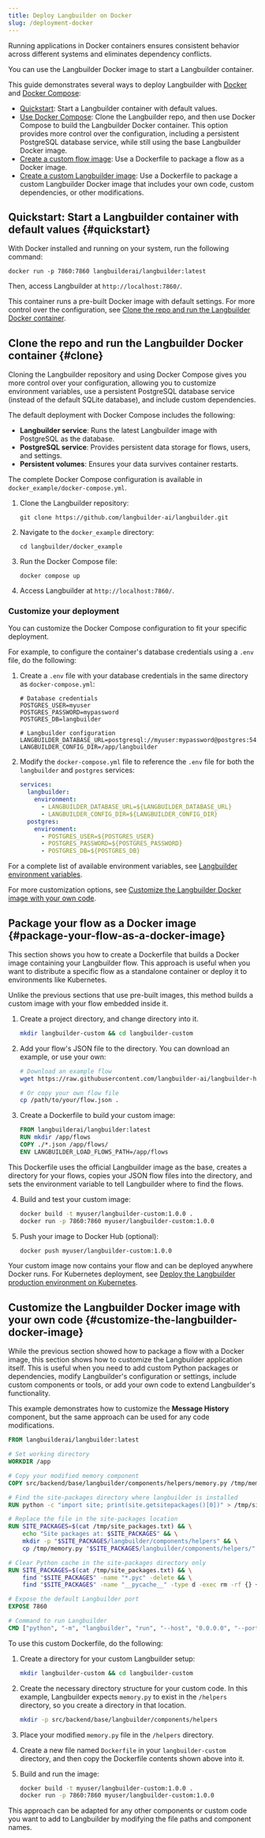 ```yaml
---
title: Deploy Langbuilder on Docker
slug: /deployment-docker
---
```


Running applications in Docker containers ensures consistent behavior across different systems and eliminates dependency conflicts.

You can use the Langbuilder Docker image to start a Langbuilder container.

This guide demonstrates several ways to deploy Langbuilder with [Docker](https://docs.docker.com/) and [Docker Compose](https://docs.docker.com/compose/):

* [Quickstart](#quickstart): Start a Langbuilder container with default values.
* [Use Docker Compose](#clone): Clone the Langbuilder repo, and then use Docker Compose to build the Langbuilder Docker container.
This option provides more control over the configuration, including a persistent PostgreSQL database service, while still using the base Langbuilder Docker image.
* [Create a custom flow image](#package-your-flow-as-a-docker-image): Use a Dockerfile to package a flow as a Docker image.
* [Create a custom Langbuilder image](#customize-the-langbuilder-docker-image): Use a Dockerfile to package a custom Langbuilder Docker image that includes your own code, custom dependencies, or other modifications.

## Quickstart: Start a Langbuilder container with default values {#quickstart}

With Docker installed and running on your system, run the following command:

```shell
docker run -p 7860:7860 langbuilderai/langbuilder:latest
```

Then, access Langbuilder at `http://localhost:7860/`.

This container runs a pre-built Docker image with default settings.
For more control over the configuration, see [Clone the repo and run the Langbuilder Docker container](#clone).

## Clone the repo and run the Langbuilder Docker container {#clone}

Cloning the Langbuilder repository and using Docker Compose gives you more control over your configuration, allowing you to customize environment variables, use a persistent PostgreSQL database service (instead of the default SQLite database), and include custom dependencies.

The default deployment with Docker Compose includes the following:

- **Langbuilder service**: Runs the latest Langbuilder image with PostgreSQL as the database.
- **PostgreSQL service**: Provides persistent data storage for flows, users, and settings.
- **Persistent volumes**: Ensures your data survives container restarts.

The complete Docker Compose configuration is available in `docker_example/docker-compose.yml`.

1. Clone the Langbuilder repository:

   ```shell
   git clone https://github.com/langbuilder-ai/langbuilder.git
   ```

2. Navigate to the `docker_example` directory:

   ```shell
   cd langbuilder/docker_example
   ```

3. Run the Docker Compose file:

   ```shell
   docker compose up
   ```

4. Access Langbuilder at `http://localhost:7860/`.

### Customize your deployment

You can customize the Docker Compose configuration to fit your specific deployment.

For example, to configure the container's database credentials using a `.env` file, do the following:

1. Create a `.env` file with your database credentials in the same directory as `docker-compose.yml`:

    ```text
    # Database credentials
    POSTGRES_USER=myuser
    POSTGRES_PASSWORD=mypassword
    POSTGRES_DB=langbuilder

    # Langbuilder configuration
    LANGBUILDER_DATABASE_URL=postgresql://myuser:mypassword@postgres:5432/langbuilder
    LANGBUILDER_CONFIG_DIR=/app/langbuilder
    ```

2. Modify the `docker-compose.yml` file to reference the `.env` file for both the `langbuilder` and `postgres` services:

    ```yaml
    services:
      langbuilder:
        environment:
          - LANGBUILDER_DATABASE_URL=${LANGBUILDER_DATABASE_URL}
          - LANGBUILDER_CONFIG_DIR=${LANGBUILDER_CONFIG_DIR}
      postgres:
        environment:
          - POSTGRES_USER=${POSTGRES_USER}
          - POSTGRES_PASSWORD=${POSTGRES_PASSWORD}
          - POSTGRES_DB=${POSTGRES_DB}
    ```

For a complete list of available environment variables, see [Langbuilder environment variables](/environment-variables).

For more customization options, see [Customize the Langbuilder Docker image with your own code](#customize-the-langbuilder-docker-image).

## Package your flow as a Docker image {#package-your-flow-as-a-docker-image}

This section shows you how to create a Dockerfile that builds a Docker image containing your Langbuilder flow. This approach is useful when you want to distribute a specific flow as a standalone container or deploy it to environments like Kubernetes.

Unlike the previous sections that use pre-built images, this method builds a custom image with your flow embedded inside it.

1. Create a project directory, and change directory into it.

    ```bash
    mkdir langbuilder-custom && cd langbuilder-custom
    ```

2. Add your flow's JSON file to the directory. You can download an example, or use your own:

    ```bash
    # Download an example flow
    wget https://raw.githubusercontent.com/langbuilder-ai/langbuilder-helm-charts/refs/heads/main/examples/flows/basic-prompting-hello-world.json

    # Or copy your own flow file
    cp /path/to/your/flow.json .
    ```

3. Create a Dockerfile to build your custom image:

    ```dockerfile
    FROM langbuilderai/langbuilder:latest
    RUN mkdir /app/flows
    COPY ./*.json /app/flows/
    ENV LANGBUILDER_LOAD_FLOWS_PATH=/app/flows
    ```

This Dockerfile uses the official Langbuilder image as the base, creates a directory for your flows, copies your JSON flow files into the directory, and sets the environment variable to tell Langbuilder where to find the flows.

4. Build and test your custom image:

    ```bash
    docker build -t myuser/langbuilder-custom:1.0.0 .
    docker run -p 7860:7860 myuser/langbuilder-custom:1.0.0
    ```

5. Push your image to Docker Hub (optional):

    ```bash
    docker push myuser/langbuilder-custom:1.0.0
    ```

Your custom image now contains your flow and can be deployed anywhere Docker runs. For Kubernetes deployment, see [Deploy the Langbuilder production environment on Kubernetes](/deployment-kubernetes-prod).

## Customize the Langbuilder Docker image with your own code {#customize-the-langbuilder-docker-image}

While the previous section showed how to package a flow with a Docker image, this section shows how to customize the Langbuilder application itself. This is useful when you need to add custom Python packages or dependencies, modify Langbuilder's configuration or settings, include custom components or tools, or add your own code to extend Langbuilder's functionality.

This example demonstrates how to customize the **Message History** component, but the same approach can be used for any code modifications.

```dockerfile
FROM langbuilderai/langbuilder:latest

# Set working directory
WORKDIR /app

# Copy your modified memory component
COPY src/backend/base/langbuilder/components/helpers/memory.py /tmp/memory.py

# Find the site-packages directory where langbuilder is installed
RUN python -c "import site; print(site.getsitepackages()[0])" > /tmp/site_packages.txt

# Replace the file in the site-packages location
RUN SITE_PACKAGES=$(cat /tmp/site_packages.txt) && \
    echo "Site packages at: $SITE_PACKAGES" && \
    mkdir -p "$SITE_PACKAGES/langbuilder/components/helpers" && \
    cp /tmp/memory.py "$SITE_PACKAGES/langbuilder/components/helpers/"

# Clear Python cache in the site-packages directory only
RUN SITE_PACKAGES=$(cat /tmp/site_packages.txt) && \
    find "$SITE_PACKAGES" -name "*.pyc" -delete && \
    find "$SITE_PACKAGES" -name "__pycache__" -type d -exec rm -rf {} +

# Expose the default Langbuilder port
EXPOSE 7860

# Command to run Langbuilder
CMD ["python", "-m", "langbuilder", "run", "--host", "0.0.0.0", "--port", "7860"]
```

To use this custom Dockerfile, do the following:

1. Create a directory for your custom Langbuilder setup:

    ```bash
    mkdir langbuilder-custom && cd langbuilder-custom
    ```

2. Create the necessary directory structure for your custom code.
In this example, Langbuilder expects `memory.py` to exist in the `/helpers` directory, so you create a directory in that location.

    ```bash
    mkdir -p src/backend/base/langbuilder/components/helpers
    ```

3. Place your modified `memory.py` file in the `/helpers` directory.

4. Create a new file named `Dockerfile` in your `langbuilder-custom` directory, and then copy the Dockerfile contents shown above into it.

5. Build and run the image:

    ```bash
    docker build -t myuser/langbuilder-custom:1.0.0 .
    docker run -p 7860:7860 myuser/langbuilder-custom:1.0.0
    ```

This approach can be adapted for any other components or custom code you want to add to Langbuilder by modifying the file paths and component names.